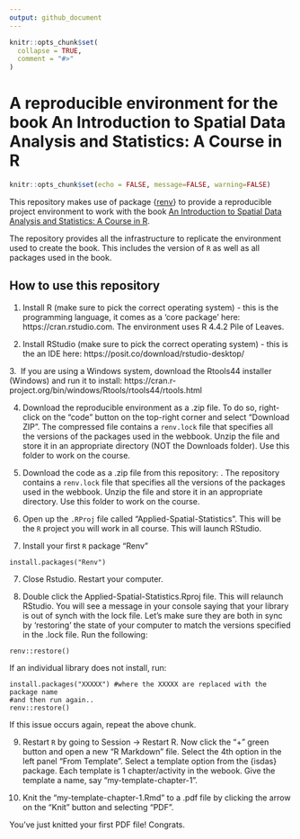 ```yaml
---
output: github_document
---
```


<!-- README.md is generated from README.Rmd. Please edit that file -->

```r
knitr::opts_chunk$set(
  collapse = TRUE,
  comment = "#>"
)
```

# A reproducible environment for the book An Introduction to Spatial Data Analysis and Statistics: A Course in R

<!-- badges: start -->

<!-- badges: end -->

```r
knitr::opts_chunk$set(echo = FALSE, message=FALSE, warning=FALSE)
```

This repository makes use of package {[renv](https://rstudio.github.io/renv/)} to provide a reproducible project environment to work with the book [An Introduction to Spatial Data Analysis and Statistics: A Course in R](https://paezha.github.io/spatial-analysis-r/).

The repository provides all the infrastructure to replicate the environment used to create the book. This includes the version of `R` as well as all packages used in the book.

## How to use this repository

1. Install R (make sure to pick the correct operating system) - this is the programming language, it comes as a ‘core package’ here: https://cran.rstudio.com. The environment uses R 4.4.2 Pile of Leaves.

2. Install RStudio (make sure to pick the correct operating system) -&nbsp;this is the an IDE here: https://posit.co/download/rstudio-desktop/ 

3.&nbsp; If you are using a Windows system, download the Rtools44 installer (Windows) and run it to install: https://cran.r-project.org/bin/windows/Rtools/rtools44/rtools.html

4. Download the reproducible environment as a .zip file. To do so, right-click on the “code” button on the top-right corner and select “Download ZIP”. The compressed file contains a `renv.lock` file that specifies all the&nbsp;versions of the packages used in the webbook. Unzip the file and store it in an appropriate directory (NOT the Downloads folder). Use this folder to work on the course.

4. Download the code as a .zip file from this repository: . The repository contains a `renv.lock` file that specifies all the versions of the packages used in the webbook. Unzip the file and store it in an appropriate directory. Use this folder to work on the course.

5. Open up the `.RProj` file called "Applied-Spatial-Statistics". This will be the `R` project you will work in all course. This will launch RStudio.

6. Install your first `R` package "Renv"
```
install.packages("Renv")
```

7. Close Rstudio. Restart your computer. 

8. Double click the Applied-Spatial-Statistics.Rproj file. This will relaunch RStudio. You will see a message in your console saying that your library is out of synch with the lock file. Let's make sure they are both in sync by 'restoring' the state of your computer to match the versions specified in the .lock file. Run the following:
```
renv::restore()
```

If an individual library does not install, run:
```
install.packages("XXXXX") #where the XXXXX are replaced with the package name
#and then run again..
renv::restore()
```

If this issue occurs again, repeat the above chunk.

9. Restart `R` by going to Session -> Restart R. Now click the "+" green button and open a new "R Markdown" file. Select the 4th option in the left panel "From Template". Select a template option from the {isdas} package. Each template is 1 chapter/activity in the webook. Give the template a name, say "my-template-chapter-1".

10. Knit the "my-template-chapter-1.Rmd" to a .pdf file by clicking the arrow on the "Knit" button and selecting "PDF". 

You've just knitted your first PDF file! Congrats.
